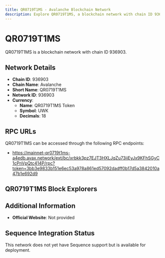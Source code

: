 ```yaml
--- 
title: QR0719T1MS - Avalanche Blockchain Network
description: Explore QR0719T1MS, a blockchain network with chain ID 936903. Learn about its native currency, QR0719T1MS Token, and how to interact with the network.
---
```


# QR0719T1MS

QR0719T1MS is a blockchain network with chain ID 936903.

## Network Details

- **Chain ID**: 936903
- **Chain Name**: Avalanche
- **Short Name**: QR0719T1MS
- **Network ID**: 936903
- **Currency**: 
  - **Name**: QR0719T1MS Token
  - **Symbol**: UWK
  - **Decimals**: 18

## RPC URLs

QR0719T1MS can be accessed through the following RPC endpoints:

- https://mainnet-qr0719t1ms-a4edb.avax.network/ext/bc/xrbkk3pz7EJT3HXLJqZu73ijEyJx9KFhSGyC1cPnVpQtc414P/rpc?token=3bb3e9833b151e6ec53a978a861ed57092dadff0b17d5a3842010a47b1e692d9

## QR0719T1MS Block Explorers



## Additional Information

- **Official Website**: Not provided

## Sequence Integration Status

This network does not yet have Sequence support but is available for deployment.
